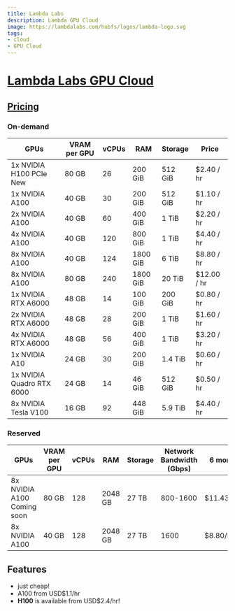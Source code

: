 ```yaml
---
title: Lambda Labs
description: Lambda GPU Cloud
image: https://lambdalabs.com/hubfs/logos/lambda-logo.svg
tags:
- cloud
- GPU Cloud
---
```


# [Lambda Labs GPU Cloud](https://lambdalabs.com/)

## [Pricing](https://lambdalabs.com/service/gpu-cloud/pricing)

### On-demand

| GPUs                      | VRAM per GPU | vCPUs | RAM     | Storage | Price       |
|---------------------------|--------------|-------|---------|---------|-------------|
| 1x NVIDIA H100 PCIe New   | 80 GB        | 26    | 200 GiB | 512 GiB | $2.40 / hr  |
| 1x NVIDIA A100            | 40 GB        | 30    | 200 GiB | 512 GiB | $1.10 / hr  |
| 2x NVIDIA A100            | 40 GB        | 60    | 400 GiB | 1 TiB   | $2.20 / hr  |
| 4x NVIDIA A100            | 40 GB        | 120   | 800 GiB | 1 TiB   | $4.40 / hr  |
| 8x NVIDIA A100            | 40 GB        | 124   | 1800 GiB| 6 TiB   | $8.80 / hr  |
| 8x NVIDIA A100            | 80 GB        | 240   | 1800 GiB| 20 TiB  | $12.00 / hr |
| 1x NVIDIA RTX A6000       | 48 GB        | 14    | 100 GiB | 200 GiB | $0.80 / hr  |
| 2x NVIDIA RTX A6000       | 48 GB        | 28    | 200 GiB | 1 TiB   | $1.60 / hr  |
| 4x NVIDIA RTX A6000       | 48 GB        | 56    | 400 GiB | 1 TiB   | $3.20 / hr  |
| 1x NVIDIA A10             | 24 GB        | 30    | 200 GiB | 1.4 TiB | $0.60 / hr  |
| 1x NVIDIA Quadro RTX 6000 | 24 GB        | 14    | 46 GiB  | 512 GiB | $0.50 / hr  |
| 8x NVIDIA Tesla V100      | 16 GB        | 92    | 448 GiB | 5.9 TiB | $4.40 / hr  |

### Reserved

| GPUs                      | VRAM per GPU | vCPUs | RAM     | Storage | Network Bandwidth (Gbps) | 6 months    | 1 year     | 3 year     |
|---------------------------|--------------|-------|---------|---------|-------------------------|-------------|-------------|-------------|
| 8x NVIDIA A100 Coming soon| 80 GB        | 128   | 2048 GB | 27 TB   | 800-1600                | $11.43/hour | $10.86/hour | $10.52/hour |
| 8x NVIDIA A100            | 40 GB        | 128   | 2048 GB | 27 TB   | 1600                    | $8.80/hour  | $8.36/hour  | $8.10/hour  |

## Features

- just cheap!
- A100 from USD$1.1/hr
- **H100** is available from USD$2.4/hr!
